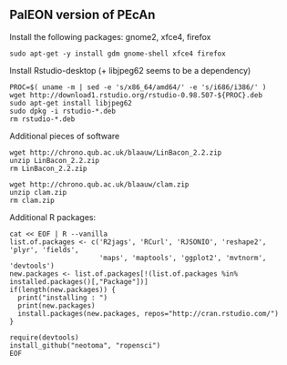 ## PalEON version of PEcAn

Install the following packages: gnome2, xfce4, firefox

```
sudo apt-get -y install gdm gnome-shell xfce4 firefox
```

Install Rstudio-desktop (+ libjpeg62 seems to be a dependency)

```
PROC=$( uname -m | sed -e 's/x86_64/amd64/' -e 's/i686/i386/' )
wget http://download1.rstudio.org/rstudio-0.98.507-${PROC}.deb
sudo apt-get install libjpeg62
sudo dpkg -i rstudio-*.deb
rm rstudio-*.deb
```

Additional pieces of software

```
wget http://chrono.qub.ac.uk/blaauw/LinBacon_2.2.zip
unzip LinBacon_2.2.zip
rm LinBacon_2.2.zip

wget http://chrono.qub.ac.uk/blaauw/clam.zip
unzip clam.zip
rm clam.zip
```

Additional R packages:
 
```
cat << EOF | R --vanilla
list.of.packages <- c('R2jags', 'RCurl', 'RJSONIO', 'reshape2', 'plyr', 'fields',
                      'maps', 'maptools', 'ggplot2', 'mvtnorm', 'devtools')
new.packages <- list.of.packages[!(list.of.packages %in% installed.packages()[,"Package"])]
if(length(new.packages)) {
  print("installing : ")
  print(new.packages)
  install.packages(new.packages, repos="http://cran.rstudio.com/")
}

require(devtools)
install_github("neotoma", "ropensci")
EOF
```
